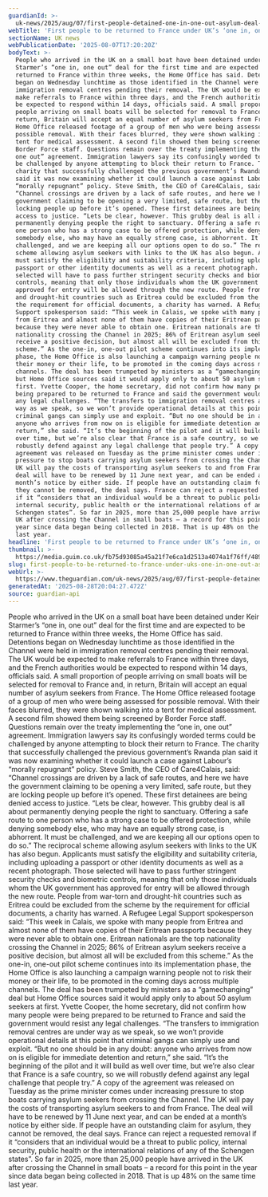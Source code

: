 ```yaml
---
guardianId: >-
  uk-news/2025/aug/07/first-people-detained-one-in-one-out-asylum-deal-uk-france-immigration
webTitle: 'First people to be returned to France under UK’s ‘one in, one out’ asylum deal'
sectionName: UK news
webPublicationDate: '2025-08-07T17:20:20Z'
bodyText: >-
  People who arrived in the UK on a small boat have been detained under Keir
  Starmer’s “one in, one out” deal for the first time and are expected to be
  returned to France within three weeks, the Home Office has said. Detentions
  began on Wednesday lunchtime as those identified in the Channel were held in
  immigration removal centres pending their removal. The UK would be expected to
  make referrals to France within three days, and the French authorities would
  be expected to respond within 14 days, officials said. A small proportion of
  people arriving on small boats will be selected for removal to France and, in
  return, Britain will accept an equal number of asylum seekers from France. The
  Home Office released footage of a group of men who were being assessed for
  possible removal. With their faces blurred, they were shown walking into a
  tent for medical assessment. A second film showed them being screened by
  Border Force staff. Questions remain over the treaty implementing the “one in,
  one out” agreement. Immigration lawyers say its confusingly worded terms could
  be challenged by anyone attempting to block their return to France. The
  charity that successfully challenged the previous government’s Rwanda plan
  said it was now examining whether it could launch a case against Labour’s
  “morally repugnant” policy. Steve Smith, the CEO of Care4Calais, said:
  “Channel crossings are driven by a lack of safe routes, and here we have the
  government claiming to be opening a very limited, safe route, but they are
  locking people up before it’s opened. These first detainees are being denied
  access to justice. “Lets be clear, however. This grubby deal is all about
  permanently denying people the right to sanctuary. Offering a safe route to
  one person who has a strong case to be offered protection, while denying
  somebody else, who may have an equally strong case, is abhorrent. It must be
  challenged, and we are keeping all our options open to do so.” The reciprocal
  scheme allowing asylum seekers with links to the UK has also begun. Applicants
  must satisfy the eligibility and suitability criteria, including uploading a
  passport or other identity documents as well as a recent photograph. Those
  selected will have to pass further stringent security checks and biometric
  controls, meaning that only those individuals whom the UK government has
  approved for entry will be allowed through the new route. People from war-torn
  and drought-hit countries such as Eritrea could be excluded from the scheme by
  the requirement for official documents, a charity has warned. A Refugee Legal
  Support spokesperson said: “This week in Calais, we spoke with many people
  from Eritrea and almost none of them have copies of their Eritrean passports
  because they were never able to obtain one. Eritrean nationals are the top
  nationality crossing the Channel in 2025; 86% of Eritrean asylum seekers
  receive a positive decision, but almost all will be excluded from this
  scheme.” As the one-in, one-out pilot scheme continues into its implementation
  phase, the Home Office is also launching a campaign warning people not to risk
  their money or their life, to be promoted in the coming days across multiple
  channels. The deal has been trumpeted by ministers as a “gamechanging” deal
  but Home Office sources said it would apply only to about 50 asylum seekers at
  first. Yvette Cooper, the home secretary, did not confirm how many people were
  being prepared to be returned to France and said the government would resist
  any legal challenges. “The transfers to immigration removal centres are under
  way as we speak, so we won’t provide operational details at this point that
  criminal gangs can simply use and exploit. “But no one should be in any doubt:
  anyone who arrives from now on is eligible for immediate detention and
  return,” she said. “It’s the beginning of the pilot and it will build as well
  over time, but we’re also clear that France is a safe country, so we will
  robustly defend against any legal challenge that people try.” A copy of the
  agreement was released on Tuesday as the prime minister comes under increasing
  pressure to stop boats carrying asylum seekers from crossing the Channel. The
  UK will pay the costs of transporting asylum seekers to and from France. The
  deal will have to be renewed by 11 June next year, and can be ended at a
  month’s notice by either side. If people have an outstanding claim for asylum,
  they cannot be removed, the deal says. France can reject a requested removal
  if it “considers that an individual would be a threat to public policy,
  internal security, public health or the international relations of any of the
  Schengen states”. So far in 2025, more than 25,000 people have arrived in the
  UK after crossing the Channel in small boats – a record for this point in the
  year since data began being collected in 2018. That is up 48% on the same time
  last year.
headline: 'First people to be returned to France under UK’s ‘one in, one out’ asylum deal'
thumbnail: >-
  https://media.guim.co.uk/fb75d93085a45a21f7e6ca1d2513a4074a1f76ff/489_0_2674_2139/500.jpg
slug: first-people-to-be-returned-to-france-under-uks-one-in-one-out-asylum-deal
webUrl: >-
  https://www.theguardian.com/uk-news/2025/aug/07/first-people-detained-one-in-one-out-asylum-deal-uk-france-immigration
generatedAt: '2025-08-28T20:04:27.472Z'
source: guardian-api
---
```

People who arrived in the UK on a small boat have been detained under Keir Starmer’s “one in, one out” deal for the first time and are expected to be returned to France within three weeks, the Home Office has said. Detentions began on Wednesday lunchtime as those identified in the Channel were held in immigration removal centres pending their removal. The UK would be expected to make referrals to France within three days, and the French authorities would be expected to respond within 14 days, officials said. A small proportion of people arriving on small boats will be selected for removal to France and, in return, Britain will accept an equal number of asylum seekers from France. The Home Office released footage of a group of men who were being assessed for possible removal. With their faces blurred, they were shown walking into a tent for medical assessment. A second film showed them being screened by Border Force staff. Questions remain over the treaty implementing the “one in, one out” agreement. Immigration lawyers say its confusingly worded terms could be challenged by anyone attempting to block their return to France. The charity that successfully challenged the previous government’s Rwanda plan said it was now examining whether it could launch a case against Labour’s “morally repugnant” policy. Steve Smith, the CEO of Care4Calais, said: “Channel crossings are driven by a lack of safe routes, and here we have the government claiming to be opening a very limited, safe route, but they are locking people up before it’s opened. These first detainees are being denied access to justice. “Lets be clear, however. This grubby deal is all about permanently denying people the right to sanctuary. Offering a safe route to one person who has a strong case to be offered protection, while denying somebody else, who may have an equally strong case, is abhorrent. It must be challenged, and we are keeping all our options open to do so.” The reciprocal scheme allowing asylum seekers with links to the UK has also begun. Applicants must satisfy the eligibility and suitability criteria, including uploading a passport or other identity documents as well as a recent photograph. Those selected will have to pass further stringent security checks and biometric controls, meaning that only those individuals whom the UK government has approved for entry will be allowed through the new route. People from war-torn and drought-hit countries such as Eritrea could be excluded from the scheme by the requirement for official documents, a charity has warned. A Refugee Legal Support spokesperson said: “This week in Calais, we spoke with many people from Eritrea and almost none of them have copies of their Eritrean passports because they were never able to obtain one. Eritrean nationals are the top nationality crossing the Channel in 2025; 86% of Eritrean asylum seekers receive a positive decision, but almost all will be excluded from this scheme.” As the one-in, one-out pilot scheme continues into its implementation phase, the Home Office is also launching a campaign warning people not to risk their money or their life, to be promoted in the coming days across multiple channels. The deal has been trumpeted by ministers as a “gamechanging” deal but Home Office sources said it would apply only to about 50 asylum seekers at first. Yvette Cooper, the home secretary, did not confirm how many people were being prepared to be returned to France and said the government would resist any legal challenges. “The transfers to immigration removal centres are under way as we speak, so we won’t provide operational details at this point that criminal gangs can simply use and exploit. “But no one should be in any doubt: anyone who arrives from now on is eligible for immediate detention and return,” she said. “It’s the beginning of the pilot and it will build as well over time, but we’re also clear that France is a safe country, so we will robustly defend against any legal challenge that people try.” A copy of the agreement was released on Tuesday as the prime minister comes under increasing pressure to stop boats carrying asylum seekers from crossing the Channel. The UK will pay the costs of transporting asylum seekers to and from France. The deal will have to be renewed by 11 June next year, and can be ended at a month’s notice by either side. If people have an outstanding claim for asylum, they cannot be removed, the deal says. France can reject a requested removal if it “considers that an individual would be a threat to public policy, internal security, public health or the international relations of any of the Schengen states”. So far in 2025, more than 25,000 people have arrived in the UK after crossing the Channel in small boats – a record for this point in the year since data began being collected in 2018. That is up 48% on the same time last year.
